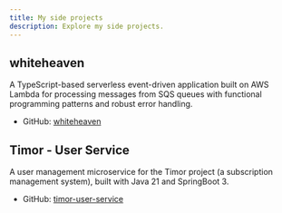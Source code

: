 ```yaml
---
title: My side projects
description: Explore my side projects.
---
```


## whiteheaven

A TypeScript-based serverless event-driven application built on AWS Lambda for processing messages from SQS queues with functional programming patterns and robust error handling.

- GitHub: [whiteheaven](https://github.com/nkcoder/whitehaven)

## Timor - User Service

A user management microservice for the Timor project (a subscription management system), built with Java 21 and SpringBoot 3.

- GitHub: [timor-user-service](https://github.com/nkcoder/timor/tree/main/user-service)
